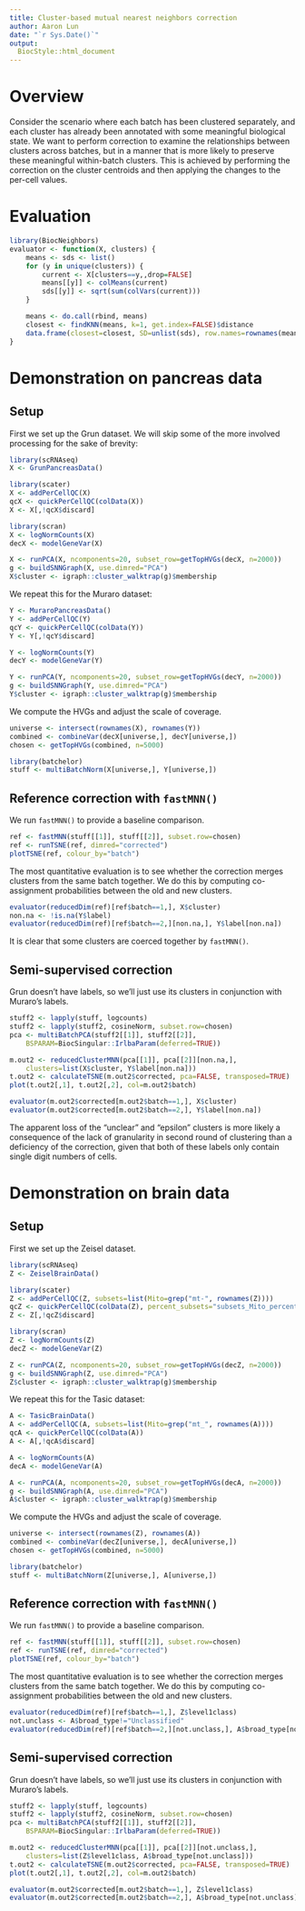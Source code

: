 ```yaml
---
title: Cluster-based mutual nearest neighbors correction 
author: Aaron Lun
date: "`r Sys.Date()`"
output:
  BiocStyle::html_document
---
```


# Overview

Consider the scenario where each batch has been clustered separately,
and each cluster has already been annotated with some meaningful biological state.
We want to perform correction to examine the relationships between clusters across batches,
but in a manner that is more likely to preserve these meaningful within-batch clusters.
This is achieved by performing the correction on the cluster centroids and then applying the changes to the per-cell values.


# Evaluation

```r
library(BiocNeighbors)
evaluator <- function(X, clusters) {
    means <- sds <- list()
    for (y in unique(clusters)) {
        current <- X[clusters==y,,drop=FALSE]
        means[[y]] <- colMeans(current)
        sds[[y]] <- sqrt(sum(colVars(current)))
    }

    means <- do.call(rbind, means)
    closest <- findKNN(means, k=1, get.index=FALSE)$distance
    data.frame(closest=closest, SD=unlist(sds), row.names=rownames(means))
}
```


# Demonstration on pancreas data

## Setup

First we set up the Grun dataset.
We will skip some of the more involved processing for the sake of brevity:

```r
library(scRNAseq)
X <- GrunPancreasData()

library(scater)
X <- addPerCellQC(X)
qcX <- quickPerCellQC(colData(X))
X <- X[,!qcX$discard]

library(scran)
X <- logNormCounts(X)
decX <- modelGeneVar(X)

X <- runPCA(X, ncomponents=20, subset_row=getTopHVGs(decX, n=2000))
g <- buildSNNGraph(X, use.dimred="PCA")
X$cluster <- igraph::cluster_walktrap(g)$membership
```

We repeat this for the Muraro dataset:

```r
Y <- MuraroPancreasData()
Y <- addPerCellQC(Y)
qcY <- quickPerCellQC(colData(Y))
Y <- Y[,!qcY$discard]

Y <- logNormCounts(Y)
decY <- modelGeneVar(Y)

Y <- runPCA(Y, ncomponents=20, subset_row=getTopHVGs(decY, n=2000))
g <- buildSNNGraph(Y, use.dimred="PCA")
Y$cluster <- igraph::cluster_walktrap(g)$membership
```

We compute the HVGs and adjust the scale of coverage.

```r
universe <- intersect(rownames(X), rownames(Y))
combined <- combineVar(decX[universe,], decY[universe,])
chosen <- getTopHVGs(combined, n=5000)

library(batchelor)
stuff <- multiBatchNorm(X[universe,], Y[universe,])
```

## Reference correction with `fastMNN()`

We run `fastMNN()` to provide a baseline comparison.

```r
ref <- fastMNN(stuff[[1]], stuff[[2]], subset.row=chosen)
ref <- runTSNE(ref, dimred="corrected")
plotTSNE(ref, colour_by="batch")
```

The most quantitative evaluation is to see whether the correction merges clusters from the same batch together.
We do this by computing co-assignment probabilities between the old and new clusters.

```r
evaluator(reducedDim(ref)[ref$batch==1,], X$cluster)
non.na <- !is.na(Y$label)
evaluator(reducedDim(ref)[ref$batch==2,][non.na,], Y$label[non.na])
```

It is clear that some clusters are coerced together by `fastMNN()`.

## Semi-supervised correction

Grun doesn't have labels, so we'll just use its clusters in conjunction with Muraro's labels.

```r
stuff2 <- lapply(stuff, logcounts)
stuff2 <- lapply(stuff2, cosineNorm, subset.row=chosen)
pca <- multiBatchPCA(stuff2[[1]], stuff2[[2]],
    BSPARAM=BiocSingular::IrlbaParam(deferred=TRUE))

m.out2 <- reducedClusterMNN(pca[[1]], pca[[2]][non.na,], 
    clusters=list(X$cluster, Y$label[non.na]))
t.out2 <- calculateTSNE(m.out2$corrected, pca=FALSE, transposed=TRUE)
plot(t.out2[,1], t.out2[,2], col=m.out2$batch)
```

```r
evaluator(m.out2$corrected[m.out2$batch==1,], X$cluster)
evaluator(m.out2$corrected[m.out2$batch==2,], Y$label[non.na])
```

The apparent loss of the "unclear" and "epsilon" clusters is more likely a consequence of the lack of granularity in second round of clustering than a deficiency of the correction, given that both of these labels only contain single digit numbers of cells.

# Demonstration on brain data

## Setup

First we set up the Zeisel dataset.

```r
library(scRNAseq)
Z <- ZeiselBrainData()

library(scater)
Z <- addPerCellQC(Z, subsets=list(Mito=grep("mt-", rownames(Z))))
qcZ <- quickPerCellQC(colData(Z), percent_subsets="subsets_Mito_percent")
Z <- Z[,!qcZ$discard]

library(scran)
Z <- logNormCounts(Z)
decZ <- modelGeneVar(Z)

Z <- runPCA(Z, ncomponents=20, subset_row=getTopHVGs(decZ, n=2000))
g <- buildSNNGraph(Z, use.dimred="PCA")
Z$cluster <- igraph::cluster_walktrap(g)$membership
```

We repeat this for the Tasic dataset:

```r
A <- TasicBrainData()
A <- addPerCellQC(A, subsets=list(Mito=grep("mt_", rownames(A))))
qcA <- quickPerCellQC(colData(A))
A <- A[,!qcA$discard]

A <- logNormCounts(A)
decA <- modelGeneVar(A)

A <- runPCA(A, ncomponents=20, subset_row=getTopHVGs(decA, n=2000))
g <- buildSNNGraph(A, use.dimred="PCA")
A$cluster <- igraph::cluster_walktrap(g)$membership
```

We compute the HVGs and adjust the scale of coverage.

```r
universe <- intersect(rownames(Z), rownames(A))
combined <- combineVar(decZ[universe,], decA[universe,])
chosen <- getTopHVGs(combined, n=5000)

library(batchelor)
stuff <- multiBatchNorm(Z[universe,], A[universe,])
```

## Reference correction with `fastMNN()`

We run `fastMNN()` to provide a baseline comparison.

```r
ref <- fastMNN(stuff[[1]], stuff[[2]], subset.row=chosen)
ref <- runTSNE(ref, dimred="corrected")
plotTSNE(ref, colour_by="batch")
```

The most quantitative evaluation is to see whether the correction merges clusters from the same batch together.
We do this by computing co-assignment probabilities between the old and new clusters.

```r
evaluator(reducedDim(ref)[ref$batch==1,], Z$level1class)
not.unclass <- A$broad_type!="Unclassified"
evaluator(reducedDim(ref)[ref$batch==2,][not.unclass,], A$broad_type[not.unclass])
```

## Semi-supervised correction

Grun doesn't have labels, so we'll just use its clusters in conjunction with Muraro's labels.

```r
stuff2 <- lapply(stuff, logcounts)
stuff2 <- lapply(stuff2, cosineNorm, subset.row=chosen)
pca <- multiBatchPCA(stuff2[[1]], stuff2[[2]],
    BSPARAM=BiocSingular::IrlbaParam(deferred=TRUE))

m.out2 <- reducedClusterMNN(pca[[1]], pca[[2]][not.unclass,],
    clusters=list(Z$level1class, A$broad_type[not.unclass]))
t.out2 <- calculateTSNE(m.out2$corrected, pca=FALSE, transposed=TRUE)
plot(t.out2[,1], t.out2[,2], col=m.out2$batch)
```


```r
evaluator(m.out2$corrected[m.out2$batch==1,], Z$level1class)
evaluator(m.out2$corrected[m.out2$batch==2,], A$broad_type[not.unclass])
```

